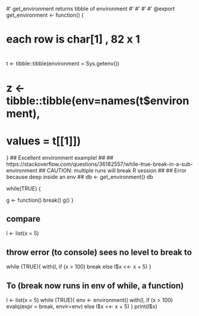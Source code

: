 #' get_environment returns tibble of environment
#'
#'
#'
#' @export
get_environment  <- function() {

# each row is char[1]	, 82 x 1
# 
t <- tibble::tibble(environment = Sys.getenv())

# z  <- tibble::tibble(env=names(t$environment),
#                   values = t[[1]])

}
## Excellent environment example!
##
## https://stackoverflow.com/questions/36182557/while-true-break-in-a-sub-environment
## CAUTION:  multiple runs will break R session
##
## Error because deep inside an env
##
db  <- get_environment()
db

while(TRUE) {

  g  <- function() break()
  g()
}

## compare
l <- list(x = 5)

## throw error (to console) sees no level to break to
while (TRUE){
  with(l, if (x > 100) break else l$x <<- x + 5)
}


## To (break now runs in env of while, a function)
l <- list(x = 5)
while (TRUE){
    env <- environment()
    with(l, if (x > 100) evalq(expr = break, envir=env) else l$x <<- x + 5)
}
print(l$x)
